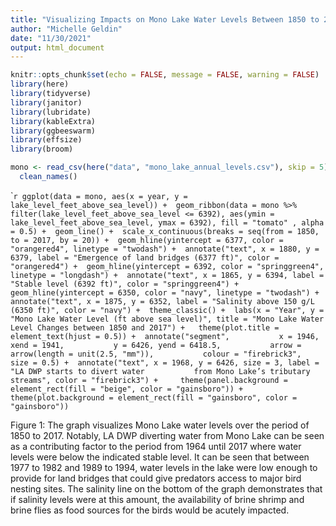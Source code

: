 ```yaml
---
title: "Visualizing Impacts on Mono Lake Water Levels Between 1850 to 2017"
author: "Michelle Geldin"
date: "11/30/2021"
output: html_document
---
```


```r
knitr::opts_chunk$set(echo = FALSE, message = FALSE, warning = FALSE)
library(here)
library(tidyverse)
library(janitor)
library(lubridate)
library(kableExtra)
library(ggbeeswarm)
library(effsize)
library(broom)
```

```r
mono <- read_csv(here("data", "mono_lake_annual_levels.csv"), skip = 5) %>%
  clean_names()
```


```` r
ggplot(data = mono, aes(x = year, y = lake_level_feet_above_sea_level)) +
 geom_ribbon(data = mono %>%
               filter(lake_level_feet_above_sea_level <= 6392), aes(ymin = lake_level_feet_above_sea_level, ymax = 6392), fill = "tomato" , alpha = 0.5) +
 geom_line() +
 scale_x_continuous(breaks = seq(from = 1850, to = 2017, by = 20)) +
 geom_hline(yintercept = 6377, color = "orangered4", linetype = "twodash") +
 annotate("text", x = 1880, y = 6379, label = "Emergence of land bridges (6377 ft)", color = "orangered4") +
 geom_hline(yintercept = 6392, color = "springgreen4", linetype = "longdash") +
 annotate("text", x = 1865, y = 6394, label = "Stable level (6392 ft)", color = "springgreen4") +
 geom_hline(yintercept = 6350, color = "navy", linetype = "twodash") +
 annotate("text", x = 1875, y = 6352, label = "Salinity above 150 g/L (6350 ft)", color = "navy") +
 theme_classic() +
 labs(x = "Year", y = "Mono Lake Water Level (ft above sea level)", title = "Mono Lake Water Level Changes between 1850 and 2017") +
  theme(plot.title = element_text(hjust = 0.5)) +
 annotate("segment",
          x = 1946, xend = 1941,
          y = 6426, yend = 6418.5,
          arrow = arrow(length = unit(2.5, "mm")),
          colour = "firebrick3",
          size = 0.5) +
 annotate("text", x = 1968, y = 6426, size = 3, label = "LA DWP starts to divert water
          from Mono Lake’s tributary streams", color = "firebrick3") +
    theme(panel.background = element_rect(fill = "beige", color = "gainsboro")) +
  theme(plot.background = element_rect(fill = "gainsboro", color = "gainsboro"))
```

Figure 1: The graph visualizes Mono Lake water levels over the period of 1850 to 2017. Notably, LA DWP diverting water from Mono Lake can be seen as a contributing factor to the period from 1964 until 2017 where water levels were below the indicated stable level. It can be seen that between 1977 to 1982 and 1989 to 1994, water levels in the lake were low enough to provide for land bridges that could give predators access to major bird nesting sites. The salinity line on the bottom of the graph demonstrates that if salinity levels were at this amount, the availability of brine shrimp and brine flies as food sources for the birds would be acutely impacted.
